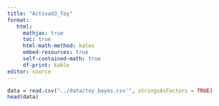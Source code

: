 ```yaml
---
title: "Activad3_Toy"
format:
   html:
     mathjax: true
     toc: true
     html-math-method: katex
     embed-resources: true
     self-contained-math: true
     df-print: kable
editor: source
---
```


```r
data = read.csv("../data/toy_bayes.csv'", stringsAsFactors = TRUE)
head(data)
```
